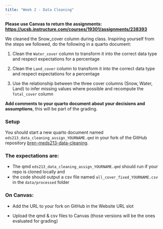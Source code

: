 ```yaml
---
title: "Week 2 - Data Cleaning"
---
```


**Please use Canvas to return the assignments: <https://ucsb.instructure.com/courses/19301/assignments/238393>**

We cleaned the Snow_cover column during class. Inspiring yourself from the steps we followed, do the following in a quarto document:

1. Clean the `Water_cover` column to transform it into the correct data type and respect expectations for a percentage

2. Clean the `Land_cover` column to transform it into the correct data type and respect expectations for a percentage

3. Use the relationship between the three cover columns (Snow, Water, Land) to infer missing values where possible and recompute the `Total_cover` column

**Add comments to your quarto document about your decisions and assumptions**, this will be part of the grading.


### Setup

You should start a new quarto document named `eds213_data_cleaning_assign_YOURNAME.qmd` in your fork of the GitHub repository [bren-meds213-data-cleaning](https://github.com/UCSB-Library-Research-Data-Services/bren-meds213-data-cleaning).


### The expectations are:

- The qmd `eds213_data_cleaning_assign_YOURNAME.qmd` should run if your repo is cloned locally and
- the code should output a csv file named `all_cover_fixed_YOURNAME.csv` in the `data/processed` folder


### On Canvas:

- Add the URL to your fork on GitHub in the Website URL slot

- Upload the qmd & csv files to Canvas (those versions will be the ones evaluated for grading)

